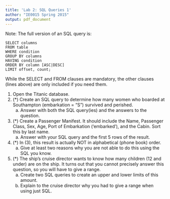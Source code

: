 ```yaml
---
title: 'Lab 2: SQL Queries 1'
author: "IE0015 Spring 2015"
output: pdf_document
---
```


Note: The full version of an SQL query is:

```
SELECT columns
FROM table
WHERE condition
GROUP BY columns
HAVING condition
ORDER BY column [ASC|DESC]
LIMIT offset, count;
```

While the SELECT and FROM clauses are mandatory, the other clauses (lines above) are only included if you need them.


1.  Open the Titanic database.
2.  (*) Create an SQL query to determine how many women who boarded at Southampton (embarkation = "S") survived and perished.
    a. Answer with both the SQL query(ies) and the answers to the question.
3.  (*) Create a Passenger Manifest. It should include the Name, Passenger Class, Sex, Age, Port of Embarkation ('embarked'), and the Cabin. Sort this by last name.  
    a. Answer with your SQL query and the first 5 rows of the result.
4.  (*) In (3), this result is actually NOT in alphabetical (phone book) order.  
    a. Give at least two reasons why you are not able to do this using the SQL you know.
5.  (*) The ship's cruise director wants to know how many children (12 and under) are on the ship. It turns out that you cannot precisely answer this question, so you will have to give a range.
    a.  Create two SQL queries to create an upper and lower limits of this amount.
    b.  Explain to the cruise director why you had to give a range when using just SQL.
